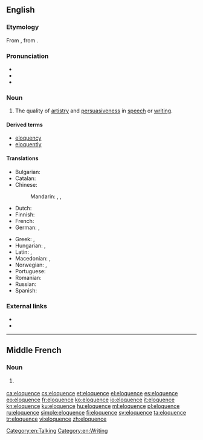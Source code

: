 {{also|éloquence}}
==English==

===Etymology===
From {{etyl|fro|en}} {{term|eloquence|lang=fro}}, from {{etyl|la|en}} {{term|eloquentia|lang=la}}.

===Pronunciation===
* {{audio|En-us-eloquence.ogg|Audio (US)|lang=en}}
* {{IPA|/ˈɛləkwəns/|lang=en}}
* {{hyphenation|el|o|quence|lang=en}}

===Noun===
{{en-noun|~}}

# The quality of [[artistry]] and [[persuasiveness]] in [[speech]] or [[writing]].

====Derived terms====
* [[eloquency]]
* [[eloquently]]

====Translations====
{{trans-top|the quality of artistry and persuasiveness in speech or writing}}
* Bulgarian: {{t+|bg|красноречие|n}}
* Catalan: {{t+|ca|eloqüència|f}}
* Chinese:
*: Mandarin: {{t|cmn|雄辯|sc=Hani}}, {{t+|cmn|雄辩|tr=xióngbiàn|sc=Hani}}, {{t+|cmn|口才|tr=kǒucái|sc=Hani}}
* Dutch: {{t+|nl|welbespraaktheid|f}}
* Finnish: {{t+|fi|kaunopuheisuus}}
* French: {{t+|fr|éloquence|f}}
* German: {{t|de|Redegewandtheit|f}}, {{t+|de|Eloquenz|f}}
{{trans-mid}}
* Greek: {{t+|el|ευγλωττία|f}}, {{t+|el|ευφράδεια|f}}
* Hungarian: {{t+|hu|ékesszólás}}, {{t+|hu|beszédkészség}}
* Latin: {{t|la|fācundia|f}}, {{t|la|eloquium}}
* Macedonian: {{t|mk|речитост|f|tr=réčitost|sc=Cyrl}}, {{t|mk|красноречивост|f|tr=krasnoréčivost|sc=Cyrl}}
* Norwegian: {{t|no|veltalenhet|m}}, {{t|no|språkferdighet|m}}
* Portuguese: {{t+|pt|eloquência|f}}
* Romanian: {{t+|ro|elocvență|f}}
* Russian: {{t+|ru|красноре́чие|n}}
* Spanish: {{t+|es|elocuencia|f}}
{{trans-bottom}}

===External links===
* {{pedialite}}
* {{quotelite}}

[[Category:en:Talking]]
[[Category:en:Writing]]

----

==Middle French==

===Noun===
{{frm-noun|f|-}}

# {{l|en|eloquence}} {{gloss|quality of being eloquent}}

[[ca:eloquence]]
[[cs:eloquence]]
[[et:eloquence]]
[[el:eloquence]]
[[es:eloquence]]
[[eo:eloquence]]
[[fr:eloquence]]
[[ko:eloquence]]
[[io:eloquence]]
[[it:eloquence]]
[[kn:eloquence]]
[[ku:eloquence]]
[[hu:eloquence]]
[[ml:eloquence]]
[[pl:eloquence]]
[[ru:eloquence]]
[[simple:eloquence]]
[[fi:eloquence]]
[[sv:eloquence]]
[[ta:eloquence]]
[[tr:eloquence]]
[[vi:eloquence]]
[[zh:eloquence]]